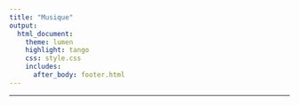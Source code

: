 ```yaml
---
title: "Musique"
output:
  html_document:
    theme: lumen
    highlight: tango
    css: style.css
    includes:
      after_body: footer.html
---
```

***
